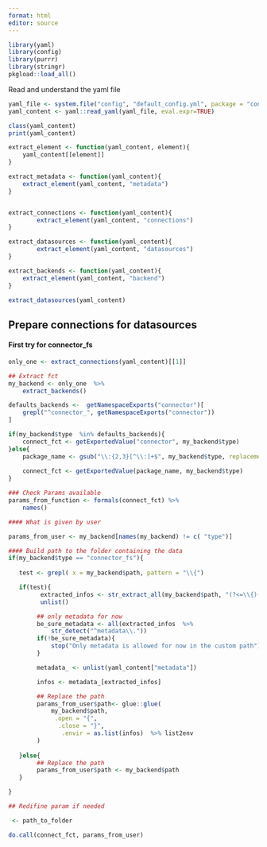 ```yaml
---
format: html
editor: source
---
```



```r
library(yaml)
library(config)
library(purrr)
library(stringr)
pkgload::load_all()
```


Read and understand the yaml file

```r
yaml_file <- system.file("config", "default_config.yml", package = "connector")
yaml_content <- yaml::read_yaml(yaml_file, eval.expr=TRUE)

class(yaml_content)
print(yaml_content)

extract_element <- function(yaml_content, element){
    yaml_content[[element]]
}

extract_metadata <- function(yaml_content){
    extract_element(yaml_content, "metadata")
}


extract_connections <- function(yaml_content){
        extract_element(yaml_content, "connections")
}

extract_datasources <- function(yaml_content){
        extract_element(yaml_content, "datasources")
}

extract_backends <- function(yaml_content){
    extract_element(yaml_content, "backend")
}

extract_datasources(yaml_content)
```

## Prepare connections for datasources


#### First try for connector_fs

```r

only_one <- extract_connections(yaml_content)[[1]]

## Extract fct
my_backend <- only_one  %>% 
    extract_backends() 

defaults_backends <-  getNamespaceExports("connector")[
    grepl("^connector_", getNamespaceExports("connector"))
]

if(my_backend$type  %in% defaults_backends){
    connect_fct <- getExportedValue("connector", my_backend$type)
}else{
    package_name <- gsub("\\:{2,3}[^\\:]+$", my_backend$type, replacement = "" )
    
    connect_fct <- getExportedValue(package_name, my_backend$type)
}

### Check Params available
params_from_function <- formals(connect_fct) %>% 
    names()

#### What is given by user

params_from_user <- my_backend[names(my_backend) != c( "type")]

#### Build path to the folder containing the data
if(my_backend$type == "connector_fs"){
   
   test <- grepl( x = my_backend$path, pattern = "\\{")

   if(test){
         extracted_infos <- str_extract_all(my_backend$path, "(?<=\\{)(.*?)(?=\\})")  %>% 
         unlist()

        ## only metadata for now
        be_sure_metadata <- all(extracted_infos  %>% 
            str_detect("^metadata\\."))
        if(!be_sure_metadata){
            stop("Only metadata is allowed for now in the custom path")
        }

        metadata_ <- unlist(yaml_content["metadata"])

        infos <- metadata_[extracted_infos]  

        ## Replace the path
        params_from_user$path<- glue::glue(
            my_backend$path,
             .open = "{",
              .close = "}",
               .envir = as.list(infos)  %>% list2env
        )
            
   }else{
        ## Replace the path
        params_from_user$path <- my_backend$path
   }

}

## Redifine param if needed

 <- path_to_folder

do.call(connect_fct, params_from_user)




```